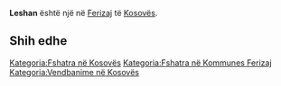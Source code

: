 {{Fshat në 
 | Emri                = Leshan
 | EmriAlt                = 
 | NAME_SHORT_FORM=      
 | NAME_GENERIC=      
 | NAME_SORT_NAME_RO=      LESHAN
 | FULL_NAME_RO = Leshan
 | FULL_NAME_ND_RO=Leshan
 | SORT_NAME_RG=LESHAN
 | FULL_NAME_RG=Leshan
 | FULL_NAME_ND_RG=Leshan
 | SRP_NAME_SHORT_FORM=      
 | SRP_NAME_GENERIC=      
 | SRP_NAME_SORT_NAME_RO=      
 | SRP_FULL_NAME_RO = 
 | SRP_FULL_NAME_ND_RO=
 | SRP_SORT_NAME_RG=
 | SRP_FULL_NAME_RG=
 | SRP_FULL_NAME_ND_RG=
 | Emri (Rasa dhanore) = 
 | Figura              = 
 | Shteti              = Kosovo
 | Komuna              = Ferizaj
 | Kodi postar         = 
 | Sipërfaqja          = 

 | Popullsia           = 

 | Regj. i popullsisë  = 
 | Dend. e popullsisë  = 
 | Faqja zyrtare       = 
 <!--- Koordinatat ----> 
 | Gjerësia            = 42.327778
 | Gjatësia            = 20.781111
 | Lartësia            = 
}}
'''Leshan''' është një [[]] në [[Ferizaj]] të [[Kosovës]].

<!-- == Gjeografia == -->
<!-- == Historia == -->
<!-- == Demografia == -->
== Shih edhe ==
{{Komuna Ferizaj}}
{{Kosovo-Administrata-Cung}}

[[Kategoria:Fshatra në Kosovës]]
[[Kategoria:Fshatra në Kommunes Ferizaj]]
[[Kategoria:Vendbanime në Kosovës]]